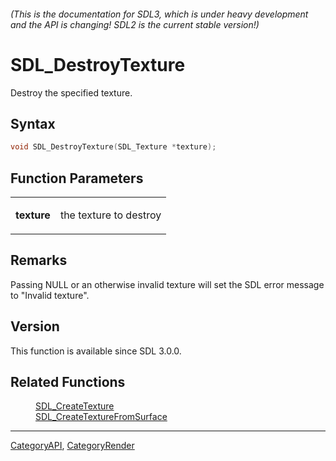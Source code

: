 ====== (This is the documentation for SDL3, which is under heavy development and the API is changing! SDL2 is the current stable version!) ======
= SDL_DestroyTexture =

Destroy the specified texture.

== Syntax ==

<syntaxhighlight lang='c'>
void SDL_DestroyTexture(SDL_Texture *texture);
</syntaxhighlight>

== Function Parameters ==

{|
|'''texture'''
|the texture to destroy
|}

== Remarks ==

Passing NULL or an otherwise invalid texture will set the SDL error message
to "Invalid texture".

== Version ==

This function is available since SDL 3.0.0.

== Related Functions ==

:[[SDL_CreateTexture]]
:[[SDL_CreateTextureFromSurface]]

----
[[CategoryAPI]], [[CategoryRender]]


